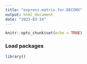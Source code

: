 ```yaml
---
title: "express.matrix.for.DECONV"
output: html_document
date: "2023-03-14"
---
```


```r
knitr::opts_chunk$set(echo = TRUE)
```

### Load packages

```r
library()
```


